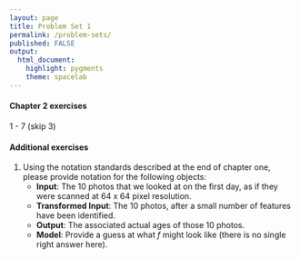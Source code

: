 ```yaml
---
layout: page
title: Problem Set 1
permalink: /problem-sets/
published: FALSE
output: 
  html_document: 
    highlight: pygments
    theme: spacelab
---
```


#### Chapter 2 exercises
1 - 7 (skip 3)

#### Additional exercises
1. Using the notation standards described at the end of chapter one, please 
provide notation for the following objects:
    - **Input**: The 10 photos that we looked at on the first day, as if they were scanned
    at 64 x 64 pixel resolution.
    - **Transformed Input**: The 10 photos, after a small number of features have
    been identified.
    - **Output**: The associated actual ages of those 10 photos.
    - **Model**: Provide a guess at what $f$ might look like (there is no single
    right answer here). 
    
    
